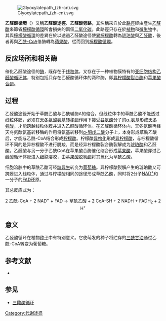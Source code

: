 [[File:Glyoxylatepath_(zh-cn).svg|thumb]]

'''乙醛酸循環'''（{{lang-en|Glyoxylate cycle}}）又稱'''乙醛酸途徑'''、'''乙醛酸旁路'''，其名稱來自於此[[代謝途徑|路徑]]經由產生[[乙醛酸|乙醛酸]]來節省[[檸檬酸循環|檸檬酸循環]]所會損失的兩個[[二氧化碳|二氧化碳]]。此路徑只存在於[[植物|植物]]和[[微生物|微生物]]中。其與[[檸檬酸循環|檸檬酸循環]]的差異在於以透過乙醛酸途径使[[異檸檬酸|異檸檬酸]]轉為[[琥珀酸|琥珀酸]]與[[乙醛酸|乙醛酸]]，後者再與[[乙酰輔酶A|乙酰-CoA]]借酶轉為[[蘋果酸|蘋果酸]]，從而回到[[檸檬酸循環|檸檬酸循環]]。

== 反应场所和相关酶 ==
催化乙醛酸途径的[[酶|酶]]，既存在于[[线粒体|线粒体]]，又存在于一种植物膜特有的[[细胞器|亚细胞结构]][[乙醛酸循环体|乙醛酸循环体]]，特别包括只存在乙醛酸循环体的两种酶，即[[异柠檬酸裂合酶|异柠檬酸裂合酶]]和[[苹果酸合酶|苹果酸合酶]]。

== 过程 ==
乙醛酸途径开始于草酰乙酸与乙酰辅酶A的缩合。但线粒体中的草酰乙酸不能透过线粒体膜，必须在[[天冬氨酸氨基转移酶|天冬氨酸氨基转移酶]]作用下接受[[谷氨酸|谷氨酸]]分子的[[氨基|α-氨基]]形成[[天冬氨酸|天冬氨酸]]，才能跨越线粒体膜并进入乙醛酸循环体。在乙醛酸循环体内，天冬氨酸再经天冬氨酸氨基转移酶的作用将氨基转移到[[α-酮戊二酸|α-酮戊二酸]]分子上，本身形成草酰乙酸后，才能与乙酰-CoA结合形成[[柠檬酸|柠檬酸]]。柠檬酸[[异构化|异构化]]形成[[异柠檬酸|异柠檬酸]]，与柠檬酸循环不同的是异柠檬酸不进行脱羧，而是经异柠檬酸裂合酶裂解成为[[琥珀酸|琥珀酸]]和乙醛酸。乙醛酸与另一分子乙酰CoA在苹果酸合酶催化缩合形成[[苹果酸|苹果酸]]，苹果酸穿过乙醛酸循环体膜进入细胞溶胶，由[[苹果酸脱氢酶|苹果酸脱氢酶]]将其氧化为草酰乙酸。

细胞溶胶中的草酰乙酸可经[[糖异生|糖异生]]转变为[[葡萄糖|葡萄糖]]。异柠檬酸裂解产生的琥珀酸又可跨膜进入线粒体，通过与柠檬酸相同的途径形成草酰乙酸，同时将2分子[[烟酰胺腺嘌呤二核苷酸|NAD<sup>+</sup>]]和一分子的[[FAD|FAD]]还原。

其总反应式为：
<div style="text-align: center;">
2 乙酰-CoA + 2 NAD<sup>+</sup> + FAD → 草酰乙酸 + 2 CoA-SH + 2 NADH + FADH<sub>2</sub> + 2 H<sup>+</sup>
</div>

== 意义 ==
乙醛酸循环在植物[[种子|种子]]中有特别意义。它使萌发的种子将贮存的[[甘油三酸酯|三酰甘油]]通过乙酰-CoA转变为葡萄糖。

== 参考文献 ==
{{Reflist}}
<div class="references-small">
*{{cite book |title = 生物化学|author = 王镜岩|edition = 第3版 |isbn = 9787040110890|date=2002年8月}}
</div>

== 参见 ==
*[[三羧酸循环|三羧酸循环]]

{{新陈代谢图}}

[[Category:代谢途径|Category:代谢途径]]